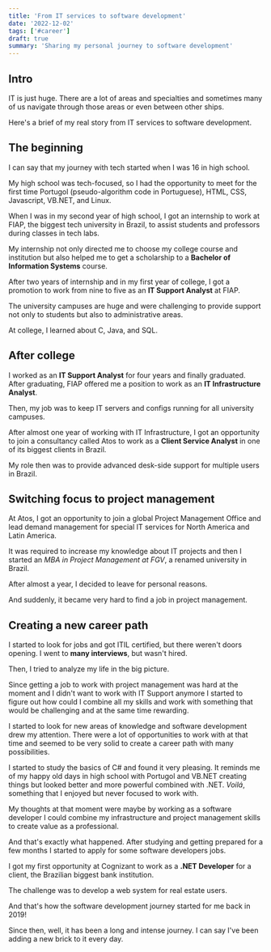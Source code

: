 ```yaml
---
title: 'From IT services to software development'
date: '2022-12-02'
tags: ['#career']
draft: true
summary: 'Sharing my personal journey to software development'
---
```


## Intro

IT is just huge. There are a lot of areas and specialties and sometimes many of us navigate through those areas or even between other ships.

Here's a brief of my real story from IT services to software development.

## The beginning

I can say that my journey with tech started when I was 16 in high school.

My high school was tech-focused, so I had the opportunity to
meet for the first time Portugol (pseudo-algorithm code in Portuguese), HTML, CSS, Javascript, VB.NET, and Linux.

When I was in my second year of high school, I got an internship to work at FIAP, the biggest tech university in Brazil, to assist students and professors during classes in tech labs.

My internship not only directed me to choose my college course and institution but also helped me to get a scholarship to a **Bachelor of Information Systems** course.

After two years of internship and in my first year of college, I got a promotion to work from nine to five as an **IT Support Analyst** at FIAP.

The university campuses are huge and were challenging to provide support not only to students but also to administrative areas.

At college, I learned about C, Java, and SQL.

## After college

I worked as an **IT Support Analyst** for four years and finally graduated. After graduating, FIAP offered me a position to work as an **IT Infrastructure Analyst**.

Then, my job was to keep IT servers and configs running for all university campuses.

After almost one year of working with IT Infrastructure, I got an opportunity to join a consultancy called Atos to work as a **Client Service Analyst** in one of its biggest clients in Brazil.

My role then was to provide advanced desk-side support for multiple users in Brazil.

## Switching focus to project management

At Atos, I got an opportunity to join a global Project Management Office and lead demand management for special IT services for North America and Latin America.

It was required to increase my knowledge about IT projects and then I started an _MBA in Project Management at FGV_, a renamed university in Brazil.

After almost a year, I decided to leave for personal reasons.

And suddenly, it became very hard to find a job in project management.

## Creating a new career path

I started to look for jobs and got ITIL certified, but there weren't doors opening. I went to **many interviews**, but wasn't hired.

Then, I tried to analyze my life in the big picture.

Since getting a job to work with project management was hard at the moment and I didn't want to work with IT Support anymore I started to figure out how could I combine all my skills and work with something that would be challenging and at the same time rewarding.

I started to look for new areas of knowledge and software development drew my attention. There were a lot of opportunities to work with at that time and seemed to be very solid to create a career path with many possibilities.

I started to study the basics of C# and found it very pleasing. It reminds me of my happy old days in high school with Portugol and VB.NET creating things but looked better and more powerful combined with .NET. _Voilá_, something that I enjoyed but never focused to work with.

My thoughts at that moment were maybe by working as a software developer I could combine my infrastructure and project management skills to create value as a professional.

And that's exactly what happened. After studying and getting prepared for a few months I started to apply for some software developers jobs.

I got my first opportunity at Cognizant to work as a **.NET Developer** for a client, the Brazilian biggest bank institution.

The challenge was to develop a web system for real estate users.

And that's how the software development journey started for me back in 2019!

Since then, well, it has been a long and intense journey. I can say I've been adding a new brick to it every day.

